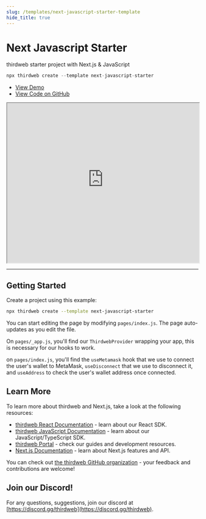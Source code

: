 ```yaml
---
slug: /templates/next-javascript-starter-template
hide_title: true
---
```


# Next Javascript Starter

thirdweb starter project with Next.js & JavaScript

```jsx
npx thirdweb create --template next-javascript-starter
```

<ul>
    <li>
      <a href="https://next-javascript-starter.thirdweb-example.com" >View Demo</a>
    </li>
    <li>
      <a href="https://github.com/thirdweb-example/next-javascript-starter">View Code on GitHub</a>
    </li>
  </ul>

<iframe
    src="https://next-javascript-starter.thirdweb-example.com"
    title="next-javascript-starter"
    width="100%"
    height="420px"
    scrolling="yes"
    style={{marginBottom: 32, borderRadius: 16,
      border: '1px solid rgba(255,255,255,0.2)'
    }}
  ></iframe>

---

## Getting Started

Create a project using this example:

```bash
npx thirdweb create --template next-javascript-starter
```

You can start editing the page by modifying `pages/index.js`. The page auto-updates as you edit the file.

On `pages/_app.js`, you'll find our `ThirdwebProvider` wrapping your app, this is necessary for our hooks to work.

on `pages/index.js`, you'll find the `useMetamask` hook that we use to connect the user's wallet to MetaMask, `useDisconnect` that we use to disconnect it, and `useAddress` to check the user's wallet address once connected. 

## Learn More

To learn more about thirdweb and Next.js, take a look at the following resources:

- [thirdweb React Documentation](https://docs.thirdweb.com/react) - learn about our React SDK.
- [thirdweb JavaScript Documentation](https://docs.thirdweb.com/react) - learn about our JavaScript/TypeScript SDK.
- [thirdweb Portal](https://docs.thirdweb.com/react) - check our guides and development resources.
- [Next.js Documentation](https://nextjs.org/docs) - learn about Next.js features and API.

You can check out [the thirdweb GitHub organization](https://github.com/thirdweb-dev) - your feedback and contributions are welcome!

## Join our Discord!

For any questions, suggestions, join our discord at [https://discord.gg/thirdweb](https://discord.gg/thirdweb).
